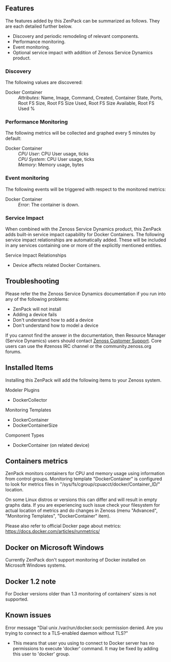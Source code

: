 == Features ==
The features added by this ZenPack can be summarized as follows.
They are each detailed further below.
* Discovery and periodic remodeling of relevant components.
* Performance monitoring.
* Event monitoring.
* Optional service impact with addition of Zenoss Service Dynamics product.

=== Discovery ===
The following values are discovered:
; Docker Container
: ''Attributes'': Name, Image, Command, Created, Container State, Ports, Root FS Size, Root FS Size Used, Root FS Size Available, Root FS Used %

=== Performance Monitoring ===
The following metrics will be collected and graphed every 5 minutes by default:
; Docker Container
: ''CPU User'': CPU User usage, ticks
: ''CPU System'': CPU User usage, ticks
: ''Memory'': Memory usage, bytes

=== Event monitoring ===
The following events will be triggered with respect to the monitored metrics:
; Docker Container
: ''Error'': The container is down.

=== Service Impact ===
When combined with the Zenoss Service Dynamics product, this ZenPack adds
built-in service impact capability for Docker Containers. The following service impact
relationships are automatically added. These will be included in any services
containing one or more of the explicitly mentioned entities.
;Service Impact Relationships
* Device affects related Docker Containers.

== Troubleshooting ==
Please refer the the Zenoss Service Dynamics documentation if you run into
any of the following problems:
* ZenPack will not install
* Adding a device fails
* Don't understand how to add a device
* Don't understand how to model a device
If you cannot find the answer in the documentation, then Resource Manager (Service Dynamics)
users should contact [https://support.zenoss.com Zenoss Customer Support].
Core users can use the #zenoss IRC channel or the community.zenoss.org forums.

== Installed Items ==
Installing this ZenPack will add the following items to your Zenoss system.
;Modeler Plugins
* DockerCollector
;Monitoring Templates
* DockerContainer
* DockerContainerSize
;Component Types
* DockerContainer (on related device)

== Containers metrics ==
ZenPack monitors containers for CPU and memory usage using information from control groups.
Monitoring template "DockerContainer" is configured to look for metrics files in "/sys/fs/cgroup/cpuacct/docker/Container_ID/" location.

On some Linux distros or versions this can differ and will result in empty graphs data.
If you are experiencing such issue check your filesystem for actual location of metrics and do changes in Zenoss (menu "Advanced", "Monitoring Templates", "DockerContainer" item).

Please also refer to official Docker page about metrics: https://docs.docker.com/articles/runmetrics/

== Docker on Microsoft Windows ==
Currently ZenPack don't support monitoring of Docker installed on Microsoft Windows systems.

== Docker 1.2 note ==

For Docker versions older than 1.3 monitoring of containers' sizes is not supported.

== Known issues ==

;Error message "Dial unix /var/run/docker.sock: permission denied. Are you trying to connect to a TLS-enabled daemon without TLS?"
* This means that user you using to connect to Docker server has no permissions to execute 'docker' command. It may be fixed by adding this user to 'docker' group.

{{ZenPackFooter}}
